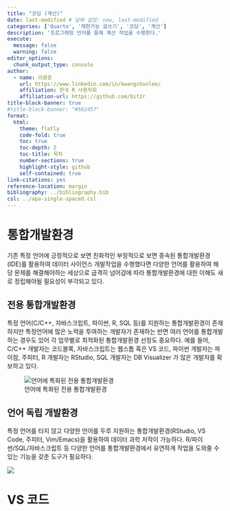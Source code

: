 ```yaml
---
title: "코딩 (계산)"
date: last-modified # 날짜 설정: now, last-modified
categories: ['Quarto', '재현가능 글쓰기', '코딩', '계산']
description: '프로그래밍 언어를 통해 계산 작업을 수행한다.'
execute: 
  message: false
  warning: false
editor_options: 
  chunk_output_type: console
author:
  - name: 이광춘
    url: https://www.linkedin.com/in/kwangchunlee/
    affiliation: 한국 R 사용자회
    affiliation-url: https://github.com/bit2r
title-block-banner: true
#title-block-banner: "#562457"
format:
  html:
    theme: flatly
    code-fold: true
    toc: true
    toc-depth: 2
    toc-title: 목차
    number-sections: true
    highlight-style: github    
    self-contained: true
link-citations: yes
reference-location: margin
bibliography: ../bibliography.bib
csl: ../apa-single-spaced.csl
---
```


# 통합개발환경

기존 특정 언어에 긍정적으로 보면 친화적인 부정적으로 보면 종속된 통합개발환경(IDE)를 활용하여 데이터 사이언스 개발작업을 수행했다면 다양한 언어를 활용하여 해당 문제를 해결해야하는 세상으로 급격히 넘어감에 따라 통합개발환경에 대한 이해도 새로 정립해야될 필요성이 부각되고 있다.


## 전용 통합개발환경

특정 언어(C/C++, 자바스크립트, 파이썬, R, SQL 등)를 지원하는 통합개발환경이 존재하지만 특정언어에 많은 노력을 투여하는 개발자가 존재하는 반면 여러 언어를 통합개발하는 경우도 있어 각 업무별로 최적화된 통합개발환경 선정도 중요하다.
예를 들어, C/C++ 개발자는 코드블록, 자바스크립트는 웹스톰 혹은 VS 코드, 파이썬 개발자는 파이참, 주피터, R 개발자는 RStudio, SQL 개발자는 DB Visualizer 가 많은 개발자를 확보하고 있다.

![언어에 특화된 전용 통합개발환경](../images/ide.png)

## 언어 독립 개발환경

특정 언어를 타지 않고 다양한 언어를 두루 지원하는 통합개발환경(RStudio, VS Code, 주피터, Vim/Emacs)을 활용하여 데이터 과학 저작이 가능하다. R/파이썬/SQL/자바스크립트 등 다양한 언어를 통합개발환경에서 유연하게 작업을 도와줄 수 있는 기능을 갖춘 도구가 필요하다.

![](../fig/mental-model.png)

# VS 코드





